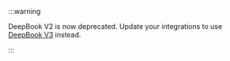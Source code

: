 :::warning 

DeepBook V2 is now deprecated. Update your integrations to use <a href="/standards/deepbookv3">DeepBook V3</a> instead.

:::